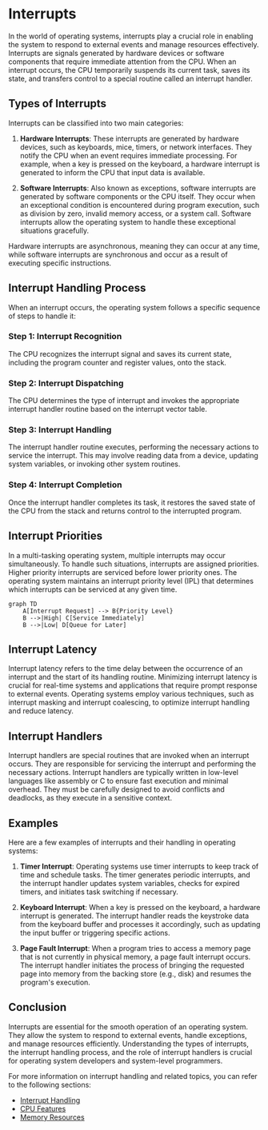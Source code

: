 
# Interrupts

In the world of operating systems, interrupts play a crucial role in enabling the system to respond to external events and manage resources effectively. Interrupts are signals generated by hardware devices or software components that require immediate attention from the CPU. When an interrupt occurs, the CPU temporarily suspends its current task, saves its state, and transfers control to a special routine called an interrupt handler.

## Types of Interrupts

Interrupts can be classified into two main categories:

1. **Hardware Interrupts**: These interrupts are generated by hardware devices, such as keyboards, mice, timers, or network interfaces. They notify the CPU when an event requires immediate processing. For example, when a key is pressed on the keyboard, a hardware interrupt is generated to inform the CPU that input data is available.

2. **Software Interrupts**: Also known as exceptions, software interrupts are generated by software components or the CPU itself. They occur when an exceptional condition is encountered during program execution, such as division by zero, invalid memory access, or a system call. Software interrupts allow the operating system to handle these exceptional situations gracefully.

<Callout type="info">
Hardware interrupts are asynchronous, meaning they can occur at any time, while software interrupts are synchronous and occur as a result of executing specific instructions.
</Callout>

## Interrupt Handling Process

When an interrupt occurs, the operating system follows a specific sequence of steps to handle it:

<Steps>

### Step 1: Interrupt Recognition
The CPU recognizes the interrupt signal and saves its current state, including the program counter and register values, onto the stack.

### Step 2: Interrupt Dispatching
The CPU determines the type of interrupt and invokes the appropriate interrupt handler routine based on the interrupt vector table.

### Step 3: Interrupt Handling
The interrupt handler routine executes, performing the necessary actions to service the interrupt. This may involve reading data from a device, updating system variables, or invoking other system routines.

### Step 4: Interrupt Completion
Once the interrupt handler completes its task, it restores the saved state of the CPU from the stack and returns control to the interrupted program.

</Steps>

## Interrupt Priorities

In a multi-tasking operating system, multiple interrupts may occur simultaneously. To handle such situations, interrupts are assigned priorities. Higher priority interrupts are serviced before lower priority ones. The operating system maintains an interrupt priority level (IPL) that determines which interrupts can be serviced at any given time.

```mermaid
graph TD
    A[Interrupt Request] --> B{Priority Level}
    B -->|High| C[Service Immediately]
    B -->|Low| D[Queue for Later]
```

## Interrupt Latency

Interrupt latency refers to the time delay between the occurrence of an interrupt and the start of its handling routine. Minimizing interrupt latency is crucial for real-time systems and applications that require prompt response to external events. Operating systems employ various techniques, such as interrupt masking and interrupt coalescing, to optimize interrupt handling and reduce latency.

## Interrupt Handlers

Interrupt handlers are special routines that are invoked when an interrupt occurs. They are responsible for servicing the interrupt and performing the necessary actions. Interrupt handlers are typically written in low-level languages like assembly or C to ensure fast execution and minimal overhead. They must be carefully designed to avoid conflicts and deadlocks, as they execute in a sensitive context.

## Examples

Here are a few examples of interrupts and their handling in operating systems:

1. **Timer Interrupt**: Operating systems use timer interrupts to keep track of time and schedule tasks. The timer generates periodic interrupts, and the interrupt handler updates system variables, checks for expired timers, and initiates task switching if necessary.

2. **Keyboard Interrupt**: When a key is pressed on the keyboard, a hardware interrupt is generated. The interrupt handler reads the keystroke data from the keyboard buffer and processes it accordingly, such as updating the input buffer or triggering specific actions.

3. **Page Fault Interrupt**: When a program tries to access a memory page that is not currently in physical memory, a page fault interrupt occurs. The interrupt handler initiates the process of bringing the requested page into memory from the backing store (e.g., disk) and resumes the program's execution.

## Conclusion

Interrupts are essential for the smooth operation of an operating system. They allow the system to respond to external events, handle exceptions, and manage resources efficiently. Understanding the types of interrupts, the interrupt handling process, and the role of interrupt handlers is crucial for operating system developers and system-level programmers.

For more information on interrupt handling and related topics, you can refer to the following sections:

- [Interrupt Handling](/interrupts-and-interrupt-handling/interrupt-handling)
- [CPU Features](/cpu-features-and-kernel-architectures/cpu-features)
- [Memory Resources](/memory-resources-and-paging/memory-resources)